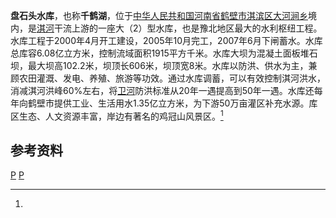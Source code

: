 {{Infobox Reservoir 
|name = 盘石头水库
|nickname =千鹤湖
|image = 
|image_caption = 
|map = 
|map_caption = 
|pushpin_map = China Henan
|pushpin_map_caption = 盘石头水库在河南的位置
|code =
|class = 大（2）型水库
|location_of_reservoir =
|location_of_dam =[[河南省|河南省]][[鹤壁市|鹤壁市]][[淇滨区|淇滨区]]<br>[[大河涧乡|大河涧乡]]盘石头村
|inflow =淇河
|outflow =[[淇河_(卫河支流)|淇河]]
|catchment_area =1915
|reservoir_area =
|mean_depth = 
|maximum_depth = 
|flood_level = 
|normal_water_level =
|dead_water_level = 
|water_quality = 
|island = 
|maximum_storage_capacity =6.08亿
|normal_storage_capacity =
|type_of_dam =混凝土面板堆石坝
|elevation_of_dam =
|height_of_dam =102.2
|length_of_dam =606
|width_of_dam =8
|installed_capacity =9380千瓦
|irrigated_area =
|start = 2000年4月
|complete = 2005年10月
|cost = 
|emigrate =
|latd = 35
|latm = 50
|lats = 37
|latNS =N 
|longd = 114
|longm = 3
|longs =3
|longEW = E
|website = 
|footnotes = <ref name="中国河湖大典">{{cite book zh |author=《[[中国河湖大典|中国河湖大典]]》编纂委员会 |title=《中国河湖大典·海河卷》 |format=M |edition=1 |location=北京 |publisher=中国水利水电出版社 |date=2013年1月 |pages=191页 |id= ISBN 978-7-5170-0563-6}}</ref>
}}
'''盘石头水库'''，也称'''千鹤湖'''，位于[[中华人民共和国|中华人民共和国]][[河南省|河南省]][[鹤壁市|鹤壁市]][[淇滨区|淇滨区]][[大河涧乡|大河涧乡]]境内，是[[淇河_(卫河支流)|淇河]]干流上游的一座大（2）型水库，也是豫北地区最大的水利枢纽工程。水库工程于2000年4月开工建设，2005年10月完工，2007年6月下闸蓄水。水库总库容6.08亿立方米，控制流域面积1915平方千米。水库大坝为混凝土面板堆石坝，最大坝高102.2米，坝顶长606米，坝顶宽8米。水库以防洪、供水为主，兼顾农田灌溉、发电、养殖、旅游等功效。通过水库调蓄，可以有效控制淇河洪水，消减淇河洪峰60%左右，将[[卫河|卫河]]防洪标准从20年一遇提高到50年一遇。水库还每年向鹤壁市提供工业、生活用水1.35亿立方米，为下游50万亩灌区补充水源。库区生态、人文资源丰富，岸边有著名的鸡冠山风景区。<ref name="中国河湖大典"/>

==参考资料==
{{reflist}}
[[Category:河南水库|P]]
[[Category:淇滨区|P]]